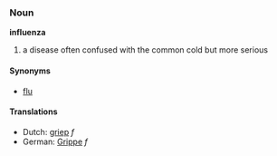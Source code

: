 ===Noun===
'''influenza'''

# a disease often confused with the common cold but more serious

====Synonyms====
*[[flu]]


====Translations====
*Dutch: [[griep]] ''f''
*German: [[Grippe]] ''f''